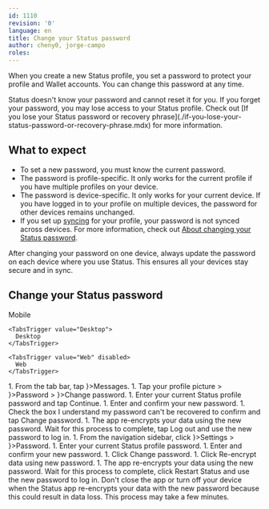 ```yaml
---
id: 1110
revision: '0'
language: en
title: Change your Status password
author: cheny0, jorge-campo
roles:
---
```


When you create a new Status profile, you set a password to protect your profile and Wallet accounts. You can change this password at any time.

<Admonition type="caution">
  Status doesn't know your password and cannot reset it for you. If you forget your password, you may lose access to your Status profile. Check out [If you lose your Status password or recovery phrase](./if-you-lose-your-status-password-or-recovery-phrase.mdx) for more information.
</Admonition>

## What to expect

- To set a new password, you must know the current password.
- The password is profile-specific. It only works for the current profile if you have multiple profiles on your device.
- The password is device-specific. It only works for your current device. If you have logged in to your profile on multiple devices, the password for other devices remains unchanged.
- If you set up [syncing](./sync-your-profile-across-devices.mdx) for your profile, your password is not synced across devices. For more information, check out [About changing your Status password](./about-changing-your-status-password.mdx).

<Admonition type="tip">
  After changing your password on one device, always update the password on each device where you use Status. This ensures all your devices stay secure and in sync.
</Admonition>

## Change your Status password

<Tabs defaultValue="Mobile">
  <TabsList size={32}>
    <TabsTrigger value="Mobile">
      Mobile
    </TabsTrigger>

    <TabsTrigger value="Desktop">
      Desktop
    </TabsTrigger>

    <TabsTrigger value="Web" disabled>
      Web
    </TabsTrigger>
  </TabsList>

  <TabsContent value="Mobile">
    1. From the tab bar, tap <ContextTag icon={<MessengerIcon />}>Messages</ContextTag>.
    1. Tap your profile picture > <ContextTag icon={<PasswordIcon />}>Password</ContextTag> > <ContextTag icon={<PasswordIcon />}>Change password</ContextTag>.
    1. Enter your current Status profile password and tap <ContextTag>Continue</ContextTag>.
    1. Enter and confirm your new password.
    1. Check the box <ContextTag>I understand my password can't be recovered</ContextTag> to confirm and tap <ContextTag>Change password</ContextTag>.
    1. The app re-encrypts your data using the new password. Wait for this process to complete, tap <ContextTag>Log out</ContextTag> and use the new password to log in.
  </TabsContent>

  <TabsContent value="Desktop">
    1. From the navigation sidebar, click <ContextTag icon={<SettingsDesktopIcon />}>Settings</ContextTag> > <ContextTag icon={<PasswordDesktopIcon />}>Password</ContextTag>.
    1. Enter your current Status profile password.
    1. Enter and confirm your new password.
    1. Click <ContextTag>Change password</ContextTag>.
    1. Click <ContextTag>Re-encrypt data using new password</ContextTag>.
    1. The app re-encrypts your data using the new password. Wait for this process to complete, click <ContextTag>Restart Status</ContextTag> and use the new password to log in.
  </TabsContent>
</Tabs>

<Admonition type="caution">
  Don't close the app or turn off your device when the Status app re-encrypts your data with the new password because this could result in data loss. This process may take a few minutes.
</Admonition>
